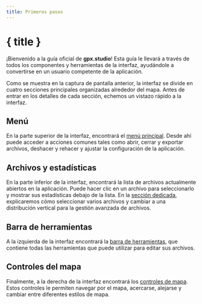 ```yaml
---
title: Primeros pasos
---
```


<script lang="ts">
</script>

# { title }

¡Bienvenido a la guía oficial de **gpx.studio**!
Esta guía le llevará a través de todos los componentes y herramientas de la interfaz, ayudándole a convertirse en un usuario competente de la aplicación.

<DocsImage src="getting-started/interface" alt="La interfaz de gpx.studio." />

Como se muestra en la captura de pantalla anterior, la interfaz se divide en cuatro secciones principales organizadas alrededor del mapa. 
Antes de entrar en los detalles de cada sección, echemos un vistazo rápido a la interfaz.

## Menú

En la parte superior de la interfaz, encontrará el [menú principal](./menu).
Desde ahí puede acceder a acciones comunes tales como abrir, cerrar y exportar archivos, deshacer y rehacer y ajustar la configuración de la aplicación.

## Archivos y estadísticas

En la parte inferior de la interfaz, encontrará la lista de archivos actualmente abiertos en la aplicación.
Puede hacer clic en un archivo para seleccionarlo y mostrar sus estadísticas debajo de la lista.
En la [sección dedicada](./files-and-stats), explicaremos cómo seleccionar varios archivos y cambiar a una distribución vertical para la gestión avanzada de archivos.

## Barra de herramientas

A la izquierda de la interfaz encontrará la [barra de herramientas](./toolbar), que contiene todas las herramientas que puede utilizar para editar sus archivos.

## Controles del mapa

Finalmente, a la derecha de la interfaz encontrará los [controles de mapa](./map-controls).
Estos controles le permiten navegar por el mapa, acercarse, alejarse y cambiar entre diferentes estilos de mapa.
